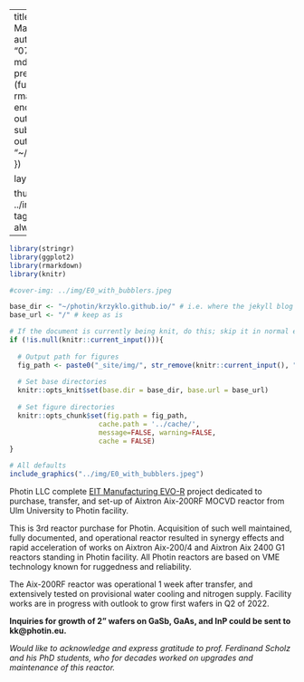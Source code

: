 
---
title: Photin LLC complete the EIT Manufacturing EVO-R project
author: "Krzysztof Kłos"
date: "07/04/2022"
output:
  md_document:
    variant: gfm
    preserve_yaml: TRUE
knit: (function(inputFile, encoding) {
  rmarkdown::render(inputFile, 
  encoding = encoding, 
  output_file=paste0(Sys.Date(), "-", sub(".Rmd", ".md",inputFile)), 
  output_dir = "~/photin/krzyklo.github.io/_posts") })
  
layout: post

thumbnail-img: ../img/Aix200RF_heat_up_test.jpeg
tags: [news, projects]
always_allow_html: true
---

```r
library(stringr)
library(ggplot2)
library(rmarkdown)
library(knitr)

#cover-img: ../img/E0_with_bubblers.jpeg

```



```r
base_dir <- "~/photin/krzyklo.github.io/" # i.e. where the jekyll blog is on the hard drive.
base_url <- "/" # keep as is

# If the document is currently being knit, do this; skip it in normal execution
if (!is.null(knitr::current_input())){
  
  # Output path for figures
  fig_path <- paste0("_site/img/", str_remove(knitr::current_input(), ".Rmd"), "/")
  
  # Set base directories
  knitr::opts_knit$set(base.dir = base_dir, base.url = base_url)
  
  # Set figure directories
  knitr::opts_chunk$set(fig.path = fig_path,
                      cache.path = '../cache/',
                      message=FALSE, warning=FALSE,
                      cache = FALSE)
}

```


```r
# All defaults
include_graphics("../img/E0_with_bubblers.jpeg")
```

Photin LLC complete [EIT Manufacturing EVO-R](https://eit.europa.eu/our-activities/opportunities/eit-manufacturing-open-ris-call-evo-r) project dedicated to purchase, transfer, and set-up of Aixtron Aix-200RF MOCVD reactor from Ulm University to Photin facility.

This is 3rd reactor purchase for Photin. Acquisition of such well maintained, fully documented, and operational reactor resulted in synergy effects and rapid acceleration of works on Aixtron Aix-200/4 and Aixtron Aix 2400 G1 reactors standing in Photin facility.
All Photin reactors are based on VME technology known for ruggedness and reliability.

The Aix-200RF reactor was operational 1 week after transfer, and extensively tested on provisional water cooling and nitrogen supply. 
Facility works are in progress with outlook to grow first wafers in Q2 of 2022.  

**Inquiries for growth of 2” wafers on GaSb, GaAs, and InP could be sent to kk@photin.eu.**

*Would like to acknowledge and express gratitude to prof. Ferdinand Scholz and his PhD students, who for decades worked on upgrades and maintenance of this reactor.*

